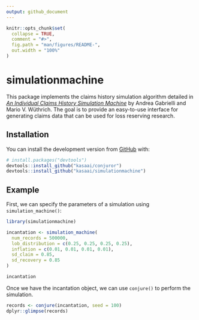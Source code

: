```yaml
---
output: github_document
---
```


<!-- README.md is generated from README.Rmd. Please edit that file -->

```r
knitr::opts_chunk$set(
  collapse = TRUE,
  comment = "#>",
  fig.path = "man/figures/README-",
  out.width = "100%"
)
```
# simulationmachine

<!-- badges: start -->
<!-- badges: end -->

This package implements the claims history simulation algorithm detailed in [*An Individual Claims History Simulation Machine*](https://www.mdpi.com/2227-9091/6/2/29) by Andrea Gabrielli and Mario V. Wüthrich. The goal is to provide an easy-to-use interface for generating claims data that can be used for loss reserving research.

## Installation

You can install the development version from [GitHub](https://github.com/) with:

``` r
# install.packages("devtools")
devtools::install_github("kasaai/conjuror")
devtools::install_github("kasaai/simulationmachine")
```
## Example

First, we can specify the parameters of a simulation using `simulation_machine()`:

```r
library(simulationmachine)

incantation <- simulation_machine(
  num_records = 500000, 
  lob_distribution = c(0.25, 0.25, 0.25, 0.25), 
  inflation = c(0.01, 0.01, 0.01, 0.01), 
  sd_claim = 0.85, 
  sd_recovery = 0.85
)

incantation
```

Once we have the incantation object, we can use `conjure()` to perform the simulation.

```r
records <- conjure(incantation, seed = 100)
dplyr::glimpse(records)
```
